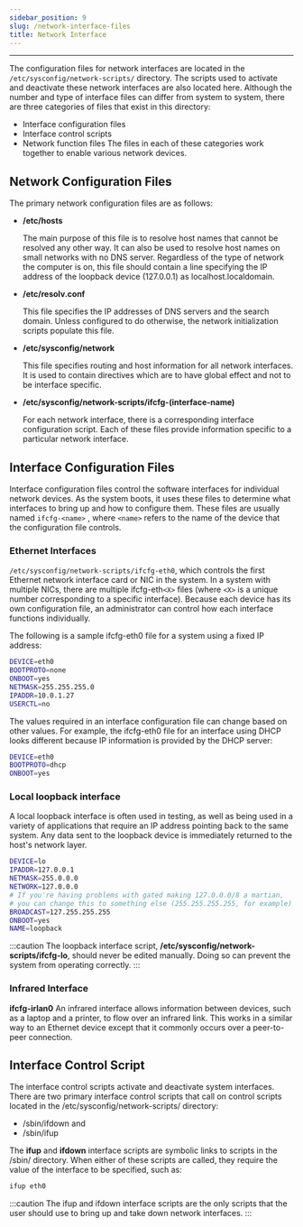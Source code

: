 ```yaml
---
sidebar_position: 9
slug: /network-interface-files
title: Network Interface
---
```

---

The configuration files for network interfaces are located in the `/etc/sysconfig/network-scripts/` directory. The scripts used to activate and deactivate these network interfaces are also located here. Although the number and type of interface files can differ from system to system, there are three categories of files that exist in this directory:
- Interface configuration files
- Interface control scripts
- Network function files
The files in each of these categories work together to enable various network devices.

## Network Configuration Files

The primary network configuration files are as follows:
- **/etc/hosts**

    The main purpose of this file is to resolve host names that cannot be resolved any other way. It can also be used to resolve host names on small networks with no DNS server. Regardless of the type of network the computer is on, this file should contain a line specifying the IP address of the loopback device (127.0.0.1) as localhost.localdomain.
- **/etc/resolv.conf**

    This file specifies the IP addresses of DNS servers and the search domain. Unless configured to do otherwise, the network initialization scripts populate this file. 
- **/etc/sysconfig/network**

    This file specifies routing and host information for all network interfaces. It is used to contain directives which are to have global effect and not to be interface specific.
- **/etc/sysconfig/network-scripts/ifcfg-(interface-name)**

    For each network interface, there is a corresponding interface configuration script. Each of these files provide information specific to a particular network interface. 


## Interface Configuration Files

Interface configuration files control the software interfaces for individual network devices. As the system boots, it uses these files to determine what interfaces to bring up and how to configure them. These files are usually named `ifcfg-<name>` , where `<name>` refers to the name of the device that the configuration file controls.
### Ethernet Interfaces
`/etc/sysconfig/network-scripts/ifcfg-eth0`, which controls the first Ethernet network interface card or NIC in the system. In a system with multiple NICs, there are multiple ifcfg-eth`<X>`  files (where `<X>` is a unique number corresponding to a specific interface). Because each device has its own configuration file, an administrator can control how each interface functions individually.

The following is a sample ifcfg-eth0 file for a system using a fixed IP address:
```bash
DEVICE=eth0
BOOTPROTO=none
ONBOOT=yes
NETMASK=255.255.255.0
IPADDR=10.0.1.27
USERCTL=no
```
The values required in an interface configuration file can change based on other values. For example, the ifcfg-eth0 file for an interface using DHCP looks different because IP information is provided by the DHCP server:
```bash
DEVICE=eth0
BOOTPROTO=dhcp
ONBOOT=yes
```
### Local loopback interface

A local loopback interface is often used in testing, as well as being used in a variety of applications that require an IP address pointing back to the same system. Any data sent to the loopback device is immediately returned to the host's network layer.
```bash
DEVICE=lo
IPADDR=127.0.0.1
NETMASK=255.0.0.0
NETWORK=127.0.0.0
# If you're having problems with gated making 127.0.0.0/8 a martian,
# you can change this to something else (255.255.255.255, for example)
BROADCAST=127.255.255.255
ONBOOT=yes
NAME=loopback
```
:::caution
The loopback interface script, **/etc/sysconfig/network-scripts/ifcfg-lo**, should never be edited manually. Doing so can prevent the system from operating correctly.
:::

### Infrared Interface
**ifcfg-irlan0**
An infrared interface allows information between devices, such as a laptop and a printer, to flow over an infrared link. This works in a similar way to an Ethernet device except that it commonly occurs over a peer-to-peer connection.

## Interface Control Script
The interface control scripts activate and deactivate system interfaces. There are two primary interface control scripts that call on control scripts located in the /etc/sysconfig/network-scripts/ directory:
- /sbin/ifdown and
- /sbin/ifup

The **ifup** and **ifdown** interface scripts are symbolic links to scripts in the /sbin/ directory. When either of these scripts are called, they require the value of the interface to be specified, such as:
```bash
ifup eth0
```

:::caution
The ifup and ifdown interface scripts are the only scripts that the user should use to bring up and take down network interfaces.
:::